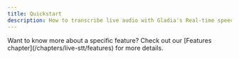 ```yaml
---
title: Quickstart
description: How to transcribe live audio with Gladia's Real-time speech-to-text (STT) API
---
```



<LiveFlowFull />
<Tip>
Want to know more about a specific feature? Check out our [Features chapter](/chapters/live-stt/features) for more details.
</Tip>

<Samples />
